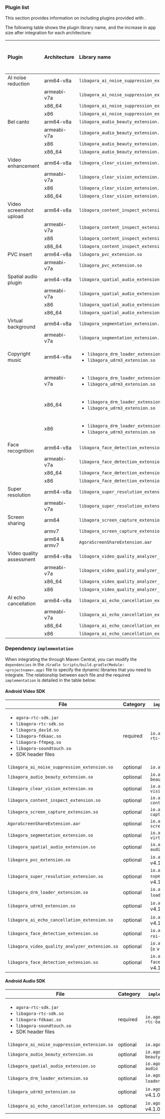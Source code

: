 
<PlatformWrapper platform="android">

### Plugin list

This section provides information on including plugins provided with <Vg k="VSDK" />.

The following table shows the plugin library name, and the increase in app size after integration for each architecture:

| Plugin | Architecture	| Library name | Increase in app after integration (KB) |
|:---|:---|:---------|---:|
| AI noise reduction | arm64-v8a | `libagora_ai_noise_suppression_extension.so` | 2448 |
|| armeabi-v7a | `libagora_ai_noise_suppression_extension.so` | 2315 |
|| x86_64 | `libagora_ai_noise_suppression_extension.so` | 58 |
|| x86	 | `libagora_ai_noise_suppression_extension.so` | 57 |
| Bel canto | arm64-v8a | `libagora_audio_beauty_extension.so` | 948 | 
|| armeabi-v7a | `libagora_audio_beauty_extension.so` | 764 | 
|| x86 | `libagora_audio_beauty_extension.so` | 721 | 
|| x86_64 | `libagora_audio_beauty_extension.so` | 721 | 
| Video enhancement | arm64-v8a | `libagora_clear_vision_extension.so` | 776 | 
|| armeabi-v7a | `libagora_clear_vision_extension.so` | 695 | 
|| x86 | `libagora_clear_vision_extension.so` | 798 | 
|| x86_64 | `libagora_clear_vision_extension.so` | 817 | 
| Video screenshot upload | arm64-v8a | `libagora_content_inspect_extension.so` | 1071 | 
|| armeabi-v7a | `libagora_content_inspect_extension.so` | 943 | 
|| x86 | `libagora_content_inspect_extension.so` | 57 | 
|| x86_64 | `libagora_content_inspect_extension.so` | 56 |
| PVC insert | arm64-v8a | `libagora_pvc_extension.so` | 170 |
|| armeabi-v7a | `libagora_pvc_extension.so` | 120 |
| Spatial audio plugin | arm64-v8a | `libagora_spatial_audio_extension.so` | 3258 | 
|| armeabi-v7a | `libagora_spatial_audio_extension.so` | 3080 | 
|| x86 | `libagora_spatial_audio_extension.so` | 3029 | 
|| x86_64 | `libagora_spatial_audio_extension.so` | 3024 | 
| Virtual background | arm64-v8a | `libagora_segmentation_extension.so` | 2756 | 
|| armeabi-v7a | `libagora_segmentation_extension.so` | 	2462 | 
| Copyright music | arm64-v8a |<ul><li>`libagora_drm_loader_extension`</li><li>`libagora_udrm3_extension.so`</li></ul>| 1413 | 
|| armeabi-v7a |<ul><li>`libagora_drm_loader_extension`</li><li>`libagora_udrm3_extension.so`</li></ul>| 1014 | 
|| x86_64 |<ul><li>`libagora_drm_loader_extension`</li><li>`libagora_udrm3_extension.so`</li></ul>| 1444 | 
|| x86 |<ul><li>`libagora_drm_loader_extension`</li><li>`libagora_udrm3_extension.so`</li></ul>| 1403 | 
| Face recognition | arm64-v8a | `libagora_face_detection_extension.so` | 488 | 
|| armeabi-v7a | `libagora_face_detection_extension.so` | 329 | 
|| x86_64 | `libagora_face_detection_extension.so` | 138 | 
|| x86 | `libagora_face_detection_extension.so` | 135 | 
| Super resolution | arm64-v8a | `libagora_super_resolution_extension.so` | 214 |
|| armeabi-v7a | `libagora_super_resolution_extension.so` | 161 |
| Screen sharing | arm64 | `libagora_screen_capture_extension.so` | 675 | 
|| armv7 | `libagora_screen_capture_extension.so` | 675 | 
|| arm64 & armv7 | `AgoraScreenShareExtension.aar` | 69 | 
| Video quality assessment | arm64-v8a | `libagora_video_quality_analyzer_extension.so` | 570 | 
|| armeabi-v7a | `libagora_video_quality_analyzer_extension.so` | 462 | 
|| x86_64 | `libagora_video_quality_analyzer_extension.so` | 59 | 
|| x86 | `libagora_video_quality_analyzer_extension.so` | 58 | 
| AI echo cancellation | arm64-v8a | `libagora_ai_echo_cancellation_extension.so` | 3403 |
|| armeabi-v7a | `libagora_ai_echo_cancellation_extension.so` | 3238 |
|| x86_64 | `libagora_ai_echo_cancellation_extension.so` | 58 |
|| x86 | `libagora_ai_echo_cancellation_extension.so` | 56 |

<Plugins />

### Dependency `implementation`
When integrating the <Vg k="VSDK" /> through Maven Central, you can modify the `dependencies` in the `/Gradle Scripts/build.gradle(Module: <projectname>.app)` file to specify the dynamic libraries that you need to integrate. The relationship between each file and the required `implementation` is detailed in the table below:

#### Android Video SDK

| File | Category | `implementation` field |
|-----|-|---|
| <ul><li>`agora-rtc-sdk.jar`</li><li>`libagora-rtc-sdk.so`</li><li>`libagora_dav1d.so`</li><li>`libagora-fdkaac.so`</li><li>`libagora-ffmpeg.so`</li><li>`libagora-soundtouch.so`</li><li>SDK header files</li></ul> | required | `io.agora.rtc:full-rtc-basic` |
| `libagora_ai_noise_suppression_extension.so` | optional | `io.agora.rtc:ains` |
| `libagora_audio_beauty_extension.so` | optional | `io.agora.rtc:audio-beauty` |
| `libagora_clear_vision_extension.so` | optional | `io.agora.rtc:clear-vision` |
| `libagora_content_inspect_extension.so` | optional | `io.agora.rtc:full-content-inspect` |
| `libagora_screen_capture_extension.so` | optional | `io.agora.rtc:screen-capture` |
| `AgoraScreenShareExtension.aar` | optional | `io.agora.rtc:full-screen-sharing` |
| `libagora_segmentation_extension.so` | optional | `io.agora.rtc:full-virtual-background` |
| `libagora_spatial_audio_extension.so` | optional | `io.agora.rtc:spatial-audio` |
| `libagora_pvc_extension.so` | optional | `io.agora.rtc:pvc` (< v4.1.0) |
| `libagora_super_resolution_extension.so` | optional | `io.agora.rtc:full-super-resolution` (< v4.1.1) |
| `libagora_drm_loader_extension.so` | optional | `io.agora.rtc:drm-loader` (≥ v4.1.0) |
| `libagora_udrm3_extension.so` | optional | `io.agora.rtc:drm` (≥ v4.1.0) |
| `libagora_ai_echo_cancellation_extension.so` | optional | `io.agora.rtc:aiaec` (≥ v4.1.0) |
| `libagora_face_detection_extension.so` | optional | `io.agora.rtc:full-roi-enc` (≥ v4.1.1) |
| `libagora_video_quality_analyzer_extension.so` | optional | `io.agora.rtc:full-vqa` (≥ v4.1.0) |
| `libagora_face_detection_extension.so` | optional | `io.agora.rtc:full-face-detection` (≥ v4.1.1) |

#### Android Audio SDK

| File | Category | `implementation` field |
|-----|-|---|
| <ul><li>`agora-rtc-sdk.jar`</li><li>`libagora-rtc-sdk.so`</li><li>`libagora-fdkaac.so`</li><li>`libagora-soundtouch.so`</li><li>SDK header files</li></ul> | required | `io.agora.rtc:voice-rtc-basic` |
| `libagora_ai_noise_suppression_extension.so` | optional | `io.agora.rtc:ains` |
| `libagora_audio_beauty_extension.so` | optional | `io.agora.rtc:audio-beauty` |
| `libagora_spatial_audio_extension.so` | optional | `io.agora.rtc:spatial-audio` |
| `libagora_drm_loader_extension.so` | optional | `io.agora.rtc:drm-loader` (≥ v4.1.0) |
| `libagora_udrm3_extension.so` | optional | `io.agora.rtc:drm` (≥ v4.1.0) |
| `libagora_ai_echo_cancellation_extension.so` | optional | `io.agora.rtc:aiaec` (≥ v4.1.0) |

</PlatformWrapper>